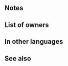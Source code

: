 {{Special
|tagid=SID_天刻の拍動
|intID=3209
|exclusive=1
|canUseWeapon={{WeaponList|exclude=Staff}}
|canUseMove={{MoveList|All}}
|cost=500
|cooldown=2
|effect=Boosts damage by 25% of unit's Spd. Reduces damage from foe's next attack by 75%, and unit's next attack deals damage = 20% of unit's Spd. (Resets at end of combat.)
|required=Draconic Aura
|properties=random_owner,offensive_special
}}
==Notes==
{{DamageBoost}}
{{DamagePercentageReduction}}
{{DamageBoost|special=0}}
==List of owners==
{{Skill Hero List}}
==In other languages==
{{OtherLanguages
|japanese=天刻の拍動
|german=Göttlicher Puls
|spanishEU=Pulso Divino
|spanishLA=Pulso divino
|french=Impulsion Divine
|italian=Battito divino
|chineseTW=天刻之脈動
|portuguese=Pulso divino
}}
==See also==
{{See also skills|cond=SCategory='special' AND Exclusive='1' AND Description LIKE '%Boosts%damage by __% of unit_s Spd%'}}
{{Specials Navbox}}